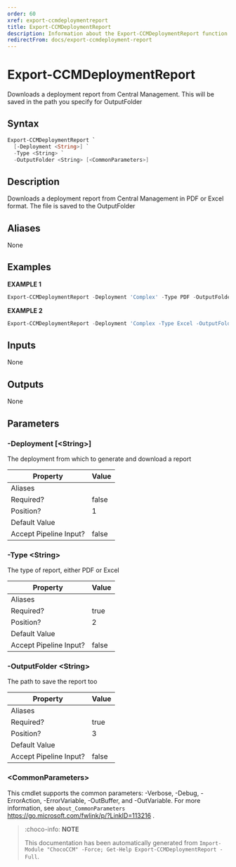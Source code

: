 ```yaml
---
order: 60
xref: export-ccmdeploymentreport
title: Export-CCMDeploymentReport
description: Information about the Export-CCMDeploymentReport function
redirectFrom: docs/export-ccmdeployment-report
---
```


# Export-CCMDeploymentReport

<!-- This documentation is automatically generated from /Export-CCMDeploymentReport.ps1 using GenerateDocs.ps1. Contributions are welcome at the original location(s). -->

Downloads a deployment report from Central Management. This will be saved in the path you specify for OutputFolder

## Syntax

~~~powershell
Export-CCMDeploymentReport `
  [-Deployment <String>] `
  -Type <String> `
  -OutputFolder <String> [<CommonParameters>]
~~~

## Description

Downloads a deployment report from Central Management in PDF or Excel format. The file is saved to the OutputFolder


## Aliases

None

## Examples

 **EXAMPLE 1**

~~~powershell
Export-CCMDeploymentReport -Deployment 'Complex' -Type PDF -OutputFolder C:\temp\

~~~

**EXAMPLE 2**

~~~powershell
Export-CCMDeploymentReport -Deployment 'Complex -Type Excel -OutputFolder C:\CCMReports

~~~

## Inputs

None

## Outputs

None

## Parameters

###  -Deployment [&lt;String&gt;]
The deployment from which to generate and download a report

Property               | Value
---------------------- | -----
Aliases                |
Required?              | false
Position?              | 1
Default Value          |
Accept Pipeline Input? | false

###  -Type &lt;String&gt;
The type  of report, either PDF or Excel

Property               | Value
---------------------- | -----
Aliases                |
Required?              | true
Position?              | 2
Default Value          |
Accept Pipeline Input? | false

###  -OutputFolder &lt;String&gt;
The path to save the report too

Property               | Value
---------------------- | -----
Aliases                |
Required?              | true
Position?              | 3
Default Value          |
Accept Pipeline Input? | false

### &lt;CommonParameters&gt;

This cmdlet supports the common parameters: -Verbose, -Debug, -ErrorAction, -ErrorVariable, -OutBuffer, and -OutVariable. For more information, see `about_CommonParameters` https://go.microsoft.com/fwlink/p/?LinkID=113216 .



<Xref title="Function Reference" value="chococcm-functions" />

> :choco-info: **NOTE**
> 
> This documentation has been automatically generated from `Import-Module "ChocoCCM" -Force; Get-Help Export-CCMDeploymentReport -Full`.
